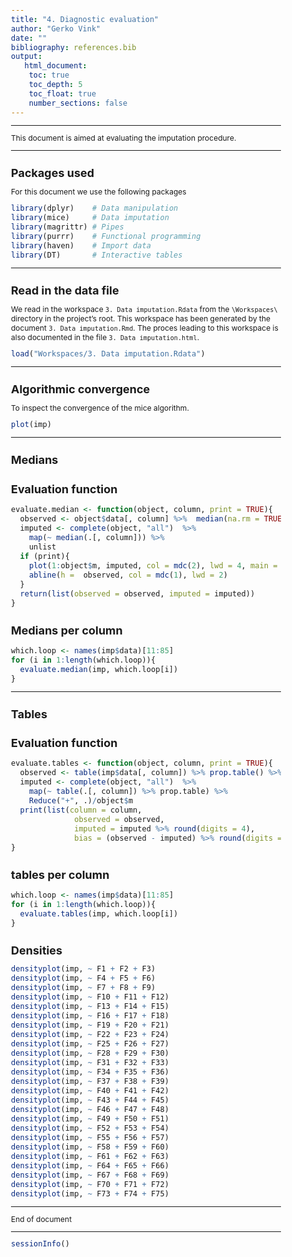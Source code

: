 ```yaml
---
title: "4. Diagnostic evaluation"
author: "Gerko Vink"
date: ""
bibliography: references.bib
output: 
   html_document:
    toc: true
    toc_depth: 5
    toc_float: true
    number_sections: false
---
```

  
<style type="text/css">
  
body{ /* Normal  */
  font-size: 12px;
  }
td {  /* Table  */
  font-size: 12px;
}
h1.title {
  font-size: 18px;
  color: DarkBlue;
}
h1 { /* Header 1 */
  font-size: 18px;
}
h2 { /* Header 2 */
  font-size: 18px;
}
h3 { /* Header 3 */
  font-size: 18px;
}
code.r{ /* Code block */
  font-size: 12px;
}
pre { /* Code block - determines code spacing between lines */
  font-size: 14px;
}
</style>

---

This document is aimed at evaluating the imputation procedure. 

---

# Packages used
For this document we use the following packages
```r
library(dplyr)    # Data manipulation
library(mice)     # Data imputation
library(magrittr) # Pipes
library(purrr)    # Functional programming
library(haven)    # Import data
library(DT)       # Interactive tables
```

---

# Read in the data file
We read in the workspace `3. Data imputation.Rdata` from the `\Workspaces\` directory in the project's root. This workspace has been generated by the document `3. Data imputation.Rmd`. The proces leading to this workspace is also documented in the file `3. Data imputation.html`.
```r
load("Workspaces/3. Data imputation.Rdata")
```

---

# Algorithmic convergence
To inspect the convergence of the mice algorithm. 
```r
plot(imp)
```

---

# Medians

## Evaluation function
```r
evaluate.median <- function(object, column, print = TRUE){
  observed <- object$data[, column] %>%  median(na.rm = TRUE)
  imputed <- complete(object, "all")  %>% 
    map(~ median(.[, column])) %>% 
    unlist
  if (print){
    plot(1:object$m, imputed, col = mdc(2), lwd = 4, main = column, ylab = "median", xlab = "imputation")
    abline(h =  observed, col = mdc(1), lwd = 2)
  }
  return(list(observed = observed, imputed = imputed))
}
```

## Medians per column
```r
which.loop <- names(imp$data)[11:85]
for (i in 1:length(which.loop)){
  evaluate.median(imp, which.loop[i])
}
```

---

# Tables

## Evaluation function
```r
evaluate.tables <- function(object, column, print = TRUE){
  observed <- table(imp$data[, column]) %>% prop.table() %>% round(digits = 4)
  imputed <- complete(object, "all")  %>% 
    map(~ table(.[, column]) %>% prop.table) %>% 
    Reduce("+", .)/object$m 
  print(list(column = column,
              observed = observed, 
              imputed = imputed %>% round(digits = 4), 
              bias = (observed - imputed) %>% round(digits = 4)))
}
```

## tables per column
```r
which.loop <- names(imp$data)[11:85]
for (i in 1:length(which.loop)){
  evaluate.tables(imp, which.loop[i])
}
```

# Densities
```r
densityplot(imp, ~ F1 + F2 + F3)
densityplot(imp, ~ F4 + F5 + F6)
densityplot(imp, ~ F7 + F8 + F9)
densityplot(imp, ~ F10 + F11 + F12)
densityplot(imp, ~ F13 + F14 + F15)
densityplot(imp, ~ F16 + F17 + F18)
densityplot(imp, ~ F19 + F20 + F21)
densityplot(imp, ~ F22 + F23 + F24)
densityplot(imp, ~ F25 + F26 + F27)
densityplot(imp, ~ F28 + F29 + F30)
densityplot(imp, ~ F31 + F32 + F33)
densityplot(imp, ~ F34 + F35 + F36)
densityplot(imp, ~ F37 + F38 + F39)
densityplot(imp, ~ F40 + F41 + F42)
densityplot(imp, ~ F43 + F44 + F45)
densityplot(imp, ~ F46 + F47 + F48)
densityplot(imp, ~ F49 + F50 + F51)
densityplot(imp, ~ F52 + F53 + F54)
densityplot(imp, ~ F55 + F56 + F57)
densityplot(imp, ~ F58 + F59 + F60)
densityplot(imp, ~ F61 + F62 + F63)
densityplot(imp, ~ F64 + F65 + F66)
densityplot(imp, ~ F67 + F68 + F69)
densityplot(imp, ~ F70 + F71 + F72)
densityplot(imp, ~ F73 + F74 + F75)
```

---

End of document

---

```r
sessionInfo()
```

